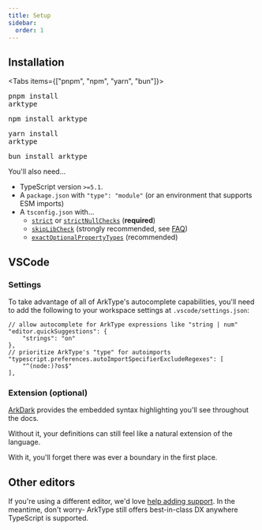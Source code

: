 ```yaml
---
title: Setup
sidebar:
  order: 1
---
```



## Installation

<Tabs items={["pnpm", "npm", "yarn", "bun"]}>
	<Tab value="pnpm">
		<CodeBlock lang="bash">
			<Pre>pnpm install arktype</Pre>
		</CodeBlock>
	</Tab>
	<Tab value="npm">
		<CodeBlock lang="bash">
			<Pre>npm install arktype</Pre>
		</CodeBlock>
	</Tab>
	<Tab value="yarn">
		<CodeBlock lang="bash">
			<Pre>yarn install arktype</Pre>
		</CodeBlock>
	</Tab>
	<Tab value="bun">
		<CodeBlock lang="bash">
			<Pre>bun install arktype</Pre>
		</CodeBlock>
	</Tab>
</Tabs>

You'll also need...

- TypeScript version `>=5.1`.
- A `package.json` with `"type": "module"` (or an environment that supports ESM imports)
- A `tsconfig.json` with...
  - [`strict`](https://www.typescriptlang.org/tsconfig#strict) or [`strictNullChecks`](https://www.typescriptlang.org/tsconfig/#strictNullChecks) (**required**)
  - [`skipLibCheck`](https://www.typescriptlang.org/tsconfig/#exactOptionalPropertyTypes) (strongly recommended, see [FAQ](/reference/faq#why-do-i-see-type-errors-in-an-arktype-package-in-node_modules))
  - [`exactOptionalPropertyTypes`](https://www.typescriptlang.org/tsconfig/#exactOptionalPropertyTypes) (recommended)

## VSCode

### Settings

To take advantage of all of ArkType's autocomplete capabilities, you'll need to add the following to your workspace settings at `.vscode/settings.json`:

```jsonc
// allow autocomplete for ArkType expressions like "string | num"
"editor.quickSuggestions": {
	"strings": "on"
},
// prioritize ArkType's "type" for autoimports
"typescript.preferences.autoImportSpecifierExcludeRegexes": [
	"^(node:)?os$"
],
```

### Extension (optional)

[ArkDark](https://marketplace.visualstudio.com/items?itemName=arktypeio.arkdark) provides the embedded syntax highlighting you'll see throughout the docs.

Without it, your definitions can still feel like a natural extension of the language.

With it, you'll forget there was ever a boundary in the first place.

## Other editors

If you're using a different editor, we'd love [help adding support](https://github.com/arktypeio/arktype/issues/989). In the meantime, don't worry- ArkType still offers best-in-class DX anywhere TypeScript is supported.
